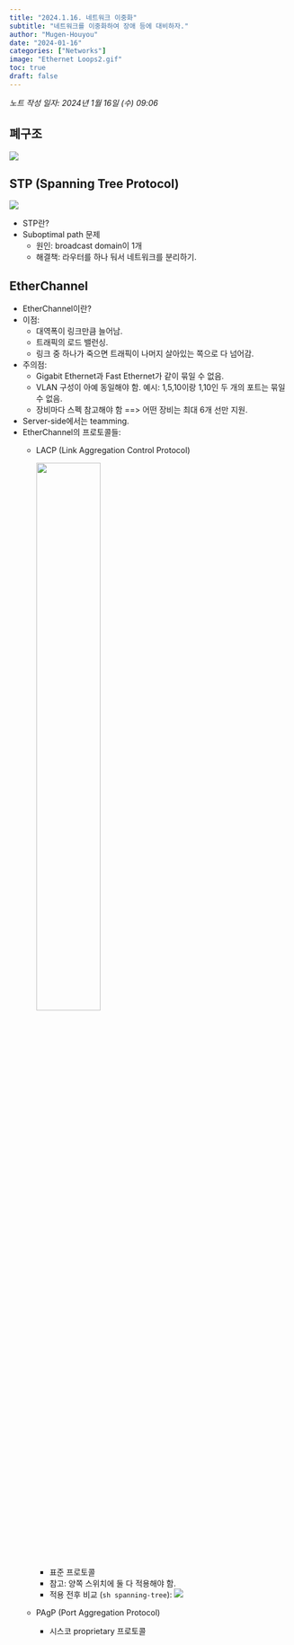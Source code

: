 ```yaml
---
title: "2024.1.16. 네트워크 이중화"
subtitle: "네트워크를 이중화하여 장애 등에 대비하자."
author: "Mugen-Houyou"
date: "2024-01-16"
categories: ["Networks"]
image: "Ethernet Loops2.gif"
toc: true
draft: false
---
```


*노트 작성 일자: 2024년 1월 16일 (수) 09:06*

## 폐구조
![](Pasted image 20240116093250.png)
<!-- ![](Pasted image 20240116093250.png){width="50%" fig-align="left"} -->

## STP (Spanning Tree Protocol)
![](Pasted image 20240116093608.png)

- STP란?
- Suboptimal path 문제
	- 원인: broadcast domain이 1개
	- 해결책: 라우터를 하나 둬서 네트워크를 분리하기.

## EtherChannel
- EtherChannel이란?
- 이점:
	- 대역폭이 링크만큼 늘어남.
	- 트래픽의 로드 밸런싱.
	- 링크 중 하나가 죽으면 트래픽이 나머지 살아있는 쪽으로 다 넘어감.
- 주의점:
	- Gigabit Ethernet과 Fast Ethernet가 같이 묶일 수 없음.
	- VLAN 구성이 아예 동일해야 함. 예시: 1,5,10이랑 1,10인 두 개의 포트는 묶일 수 없음.
	- 장비마다 스펙 참고해야 함 ==> 어떤 장비는 최대 6개 선만 지원.
- Server-side에서는 teamming.
- EtherChannel의 프로토콜들:
	- LACP (Link Aggregation Control Protocol)

	  ![](Pasted image 20240116094529.png){width="50%" fig-align="left"}

		- 표준 프로토콜
		- 참고: 양쪽 스위치에 둘 다 적용해야 함.
		- 적용 전후 비교 (`sh spanning-tree`):
		![](Pasted image 20240116094910.png)
	- PAgP (Port Aggregation Protocol)
		- 시스코 proprietary 프로토콜
